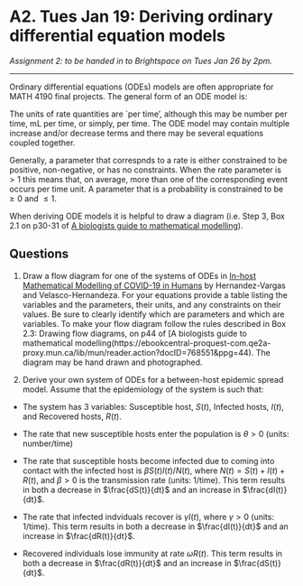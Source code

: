 # A2. Tues Jan 19: Deriving ordinary differential equation models

*Assignment 2: to be handed in to Brightspace on Tues Jan 26 by 2pm.*

---

Ordinary differential equations (ODEs) models are often appropriate for MATH 4190 final projects. The general form of an ODE model is:

\begin{equation}\label{eq:genCT}
\frac{dn(t)}{dt} = \mbox{rate of increase} - \mbox{rate of decrease}.
\end{equation}

The units of rate quantities are `per time', although this may be number per time, mL per time, or simply, per time. The ODE model may contain multiple increase and/or decrease terms and there may be several equations coupled together.

Generally, a parameter that correspnds to a rate is either constrained to be positive, non-negative, or has no constraints. When the rate parameter is $>1$ this means that, on average, more than one of the corresponding event occurs per time unit. A parameter that is a probability is constrained to be $\geq 0$ and $\leq 1$.

When deriving ODE models it is helpful to draw a diagram (i.e. Step 3, Box 2.1 on p30-31 of [A biologists guide to mathematical modelling](https://ebookcentral-proquest-com.qe2a-proxy.mun.ca/lib/MUN/detail.action?docID=768551)).

## Questions {-}
1. Draw a flow diagram for one of the systems of ODEs in [In-host Mathematical Modelling of COVID-19 in Humans](https://www-ncbi-nlm-nih-gov.qe2a-proxy.mun.ca/pmc/articles/PMC7526677/) by Hernandez-Vargas and Velasco-Hernandeza. For your equations provide a table listing the variables and the parameters, their units, and any constraints on their values. Be sure to clearly identify which are parameters and which are variables. To make your flow diagram follow the rules described in Box 2.3: Drawing flow diagrams, on p44 of [A biologists guide to mathematical modelling(https://ebookcentral-proquest-com.qe2a-proxy.mun.ca/lib/mun/reader.action?docID=768551&ppg=44). The diagram may be hand drawn and photographed.

2. Derive your own system of ODEs for a between-host epidemic spread model. Assume that the epidemiology of the system is such that:

- The system has 3 variables: Susceptible host, $S(t)$, Infected hosts, $I(t)$, and Recovered hosts, $R(t)$.

- The rate that new susceptible hosts enter the population is $\theta>0$ (units: number/time)

- The rate that susceptible hosts become infected due to coming into contact with the infected host is $\beta S(t) I(t)/N(t)$, where $N(t) = S(t) + I(t) + R(t)$, and $\beta>0$ is the transmission rate (units: 1/time). This term results in both a decrease in $\frac{dS(t)}{dt}$ and an increase in $\frac{dI(t)}{dt}$. 

- The rate that infected indviduals recover is $\gamma I(t)$, where $\gamma >0$ (units: 1/time). This term results in both a decrease in $\frac{dI(t)}{dt}$ and an increase in $\frac{dR(t)}{dt}$.

- Recovered individuals lose immunity at rate $\omega R(t)$. This term results in both a decrease in $\frac{dR(t)}{dt}$ and an increase in $\frac{dS(t)}{dt}$.
